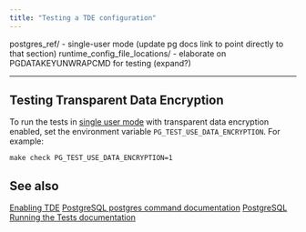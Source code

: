 ```yaml
---
title: "Testing a TDE configuration"
---
```




postgres_ref/ - single-user mode (update pg docs link to point directly to that section)
runtime_config_file_locations/ - elaborate on PGDATAKEYUNWRAPCMD for testing
(expand?)

-------
## Testing Transparent Data Encryption

To run the tests in [single user mode](/tde/latest/single_user/) with transparent data encryption enabled, set the environment variable `PG_TEST_USE_DATA_ENCRYPTION`. For example:

```shell
make check PG_TEST_USE_DATA_ENCRYPTION=1
```

## See also
[Enabling TDE](/tde/latest/enabling_tde/)
[PostgreSQL postgres command documentation](https://www.postgresql.org/docs/15/app-postgres.html)
[PostgreSQL Running the Tests documentation](https://www.postgresql.org/docs/15/regress-run.html)